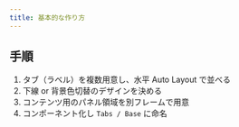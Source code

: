 ```yaml
---
title: 基本的な作り方
---
```


## 手順

1. タブ（ラベル）を複数用意し、水平 Auto Layout で並べる
2. 下線 or 背景色切替のデザインを決める
3. コンテンツ用のパネル領域を別フレームで用意
4. コンポーネント化し `Tabs / Base` に命名
